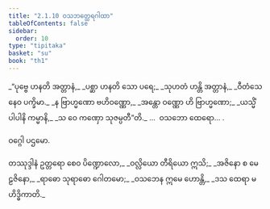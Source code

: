 ```yaml
---
title: "2.1.10 ဝသဘတ္ထေရဂါထာ"
tableOfContents: false
sidebar:
  order: 10
type: "tipitaka"
basket: "su"
book: "th1"
---
```



<DynamicBreadcrumb />

<Division number="139" book="th1" e="ch" v="19" p="249">

<Paragraph number="301" type="verses" book="th1">
_“ပုဗ္ဗေ ဟနတိ အတ္တာနံ,_  
_ပစ္ဆာ ဟနတိ သော ပရေ;_  
_သုဟတံ ဟန္တိ အတ္တာနံ,_  
_ဝီတံသေနေဝ ပက္ခိမာ._  

</Paragraph>

</Division>
<Division number="140" book="th1" e="ch" v="19" p="249">

<Paragraph number="302" type="verses" book="th1">
_န ဗြာဟ္မဏော ဗဟိဝဏ္ဏော,_  
_အန္တော ဝဏ္ဏော ဟိ ဗြာဟ္မဏော;_  
_ယသ္မိံ ပါပါနိ ကမ္မာနိ,_  
_သ ဝေ ကဏှော သုဇမ္ပတီ”တိ._  


</Paragraph>
</Division>

<Paragraph number="303" type="center" book="th1">
…  ဝသဘော ထေရော… .

  
ဝဂ္ဂေါ ပဌမော.



</Paragraph>

<Paragraph number="304" type="center" book="th1">
တဿုဒ္ဒါနံ


</Paragraph>

<Paragraph number="305" type="verses" book="th1">
ဥတ္တရော စေဝ ပိဏ္ဍောလော,_  
_ဝလ္လိယော တီရိယော ဣသိ;_  
_အဇိနော စ မေဠဇိနော,_  
_ရာဓော သုရာဓော ဂေါတမော;_  
_ဝသဘေန ဣမေ ဟောန္တိ,_  
_ဒသ ထေရာ မဟိဒ္ဓိကာတိ._
</Paragraph>